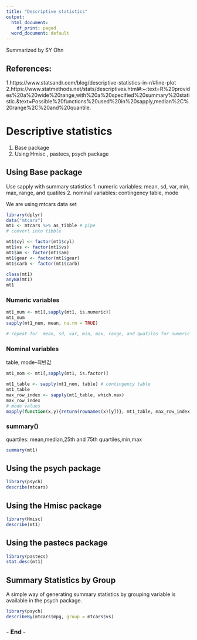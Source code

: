 ```yaml
---
title: "Descriptive statistics"
output:
  html_document:
    df_print: paged
  word_document: default
---
```


Summarized by SY Ohn

## References: 
1.https://www.statsandr.com/blog/descriptive-statistics-in-r/#line-plot
2.https://www.statmethods.net/stats/descriptives.html#:~:text=R%20provides%20a%20wide%20range,with%20a%20specified%20summary%20statistic.&text=Possible%20functions%20used%20in%20sapply,median%2C%20range%2C%20and%20quantile.

# Descriptive statistics

1. Base package
2. Using Hmisc , pastecs, psych package

## Using Base package  

Use sapply with summary statistics 
1. numeric variables: mean, sd, var, min, max, range, and quatiles 
2. nominal variables: contingency table, mode

We are using mtcars data set

```r
library(dplyr)
data("mtcars")
mt1 <- mtcars %>% as_tibble # pipe
# convert into tibble

mt1$cyl <- factor(mt1$cyl)
mt1$vs <- factor(mt1$vs)
mt1$am <- factor(mt1$am) 
mt1$gear <- factor(mt1$gear) 
mt1$carb <- factor(mt1$carb) 

class(mt1)
anyNA(mt1)
mt1
```

### Numeric variables 

```r
mt1_num <- mt1[,sapply(mt1, is.numeric)]
mt1_num
sapply(mt1_num, mean, na.rm = TRUE)

# repeat for  mean, sd, var, min, max, range, and quatiles for numeric variables
```

### Nominal variables 

table, mode-최빈값

```r
mt1_nom <- mt1[,sapply(mt1, is.factor)]

mt1_table <- sapply(mt1_nom, table) # contingency table
mt1_table
max_row_index <- sapply(mt1_table, which.max)
max_row_index
# mode values
mapply(function(x,y){return(rownames(x)[y])}, mt1_table, max_row_index) 

```

### summary()
quartiles: mean,median,25th and 75th quartiles,min,max

```r
summary(mt1)
```

## Using the psych package

```r
library(psych)
describe(mtcars)
```

## Using the Hmisc package

```r
library(Hmisc)
describe(mt1)
```

## Using the pastecs package

```r
library(pastecs)
stat.desc(mt1)
```

## Summary Statistics by Group

A simple way of generating summary statistics by grouping variable is available in the psych package.

```r
library(psych)
describeBy(mtcars$mpg, group = mtcars$vs)
```

### - End -

